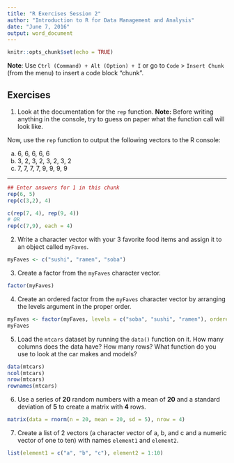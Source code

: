 ```yaml
---
title: "R Exercises Session 2"
author: "Introduction to R for Data Management and Analysis"
date: "June 7, 2016"
output: word_document
---
```


```r
knitr::opts_chunk$set(echo = TRUE)
```

**Note**: Use `Ctrl (Command) + Alt (Option) + I` or go to `Code` > `Insert Chunk` (from the menu) to insert a code block "chunk". 

## Exercises

1. Look at the documentation for the `rep` function. 
**Note:** Before writing anything in the console, try to guess on paper what the function call will look like. 

Now, use the `rep` function to output the following vectors to the R console:

a) 6, 6, 6, 6, 6
b) 3, 2, 3, 2, 3, 2, 3, 2
c) 7, 7, 7, 7, 9, 9, 9, 9

---

```r
## Enter answers for 1 in this chunk
rep(6, 5)
rep(c(3,2), 4)

c(rep(7, 4), rep(9, 4))
# OR
rep(c(7,9), each = 4)

```


2. Write a character vector with your 3 favorite food items and assign it to an object called `myFaves`.
```r
myFaves <- c("sushi", "ramen", "soba")
```


3. Create a factor from the `myFaves` character vector. 

```r
factor(myFaves)
```


4. Create an ordered factor from the `myFaves` character vector by arranging the levels argument in the proper order. 

```r
myFaves <- factor(myFaves, levels = c("soba", "sushi", "ramen"), ordered = TRUE)
myFaves
```

5. Load the `mtcars` dataset by running the `data()` function on it. How many columns does the data have? How many rows? What function do you use to look at the car makes and models?

```r
data(mtcars)
ncol(mtcars)
nrow(mtcars)
rownames(mtcars)
```

6. Use a series of **20** random numbers with a mean of **20** and a standard deviation of **5** to create a matrix with **4** rows. 

```r
matrix(data = rnorm(n = 20, mean = 20, sd = 5), nrow = 4)
```

7. Create a list of 2 vectors (a character vector of a, b, and c and a numeric vector of one to ten) with names `element1` and `element2`. 

```r
list(element1 = c("a", "b", "c"), element2 = 1:10)
```

